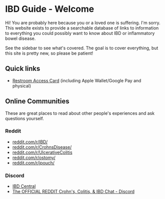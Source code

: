 # IBD Guide - Welcome

Hi! You are probably here because you or a loved one is suffering. I'm sorry. This website exists to provide a searchable database of links to information to everything you could possibly want to know about IBD or inflammatory bowel disease.

See the sidebar to see what's covered. The goal is to cover everything, but this site is pretty new, so please be patient!

## Quick links

- [Restroom Access Card](https://www.crohnsandcolitis.com/sign-up?&cid=ppc_ppd_ggl_uc_da_restroom_access_card_Phrase_64Z1844143) (including Apple Wallet/Google Pay and physical)

## Online Communities

These are great places to read about other people's experiences and ask questions yourself.

### Reddit

- [reddit.com/r/IBD/](https://reddit.com/r/IBD/)
- [reddit.com/r/CrohnsDisease/](https://reddit.com/r/CrohnsDisease/)
- [reddit.com/r/UlcerativeColitis](https://www.reddit.com/r/UlcerativeColitis/)
- [reddit.com/r/ostomy/](https://reddit.com/r/ostomy/)
- [reddit.com/r/jpouch/](https://reddit.com/r/jpouch/)

### Discord

- [IBD Central](https://discord.gg/ibdcentral)
- [The OFFICIAL REDDIT Crohn's, Colitis, & IBD Chat - Discord](https://discord.com/invite/the-official-reddit-crohn-s-colitis-ibd-chat-574004273701191711)
